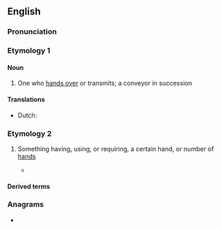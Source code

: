 {{also|händer}}
==English==

===Pronunciation===
{{rfp|en}}

===Etymology 1===
{{suffix|en|hand|er|id2=agent noun|t1=verb}}

====Noun====
{{en-noun}}

# One who [[hand over|hands over]] or transmits; a conveyor in succession
#: {{rfquotek|en|John Dryden}}

====Translations====
{{trans-top|a conveyor in succession}}
* Dutch: {{t|nl|overhandiger}}
{{trans-mid}}
{{trans-bottom}}

===Etymology 2===
{{suffix|en|hand|er|t1=noun}}

# {{qualifier|in combinations}} Something having, using, or requiring, a certain hand, or number of [[hand]]s
#* {{quote-book|en|year=2010| author=Chris Lewit| title=Tennis Technique Bible| volume=One| passage=Two-'''handers''' generally do not transition to the net as quickly or as often as one-'''handers'''. This, to me, however, is just a coaching failure rather than a technical limitation.
}}

====Derived terms====
{{der3|en|glad-hander
|left-hander
|no-hander
|right-hander
|single-hander}}

===Anagrams===
* {{anagrams|en|a=adehnr|Harden|Harned|Hendra|harden}}